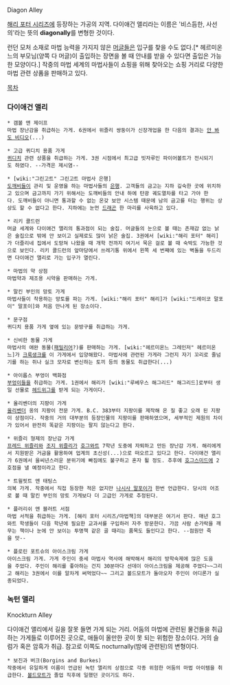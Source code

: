 Diagon Alley

[[해리 포터 시리즈]]에 등장하는 가공의 지역. 다이애건 앨리라는 이름은 '비스듬한, 사선의'라는 뜻의 '''diagonally'''를 변형한 것이다.

런던 모처 소재로 마법 능력을 가지지 않은 [[머글]]들은 입구를 찾을 수도 없다.[* 헤르미온느의 부모님(양쪽 다 머글)이 출입하는 장면을 볼 때 안내를 받을 수 있다면 출입은 가능한 모양이다.] 작중의 마법 세계의 마법사들이 쇼핑을 위해 찾아오는 쇼핑 거리로 다양한 마법 관련 상품을 판매하고 있다.

[[목차]]
 
=== 다이애건 앨리 ===

 * 갬볼 앤 제이프 
 마법 장난감을 취급하는 가게. 6권에서 위즐리 쌍둥이가 신장개업을 한 다음의 결과는 [[안 봐도 비디오]](...)

 * 고급 퀴디치 용품 가게 
 [[퀴디치]] 관련 상품을 취급하는 가게. 3권 시점에서 최고급 빗자루인 파이어볼트가 전시되기도 하였다. --가격은 제시염--

 * [wiki:"그린고트" 그린고트 마법사 은행]
 [[도깨비]]들이 관리 및 운영을 하는 마법사들의 [[은행]]. 고객들의 금고는 지하 깊숙한 곳에 위치하고 있으며 금고까지 가기 위해서는 도깨비들의 안내 하에 탄광 궤도열차를 타고 가야 한다. 도깨비들이 아니면 통과할 수 없는 온갖 보안 시스템 때문에 남의 금고를 터는 행위는 상상도 할 수 없다고 한다. 지하에는 눈먼 [[드래곤]] 한 마리를 사육하고 있다.  

 * 리키 콜드런
 머글 세계와 다이애건 앨리의 통과점이 되는 술집. 머글들의 눈으로 볼 때는 존재감 없는 낡은 술집으로 밖에 안 보이고 실제로도 많이 낡은 술집. 3권에서 [wiki:"해리 포터" 해리]가 더즐리네 집에서 도망쳐 나왔을 때 개학 전까지 여기서 묵은 걸로 볼 때 숙박도 가능한 것으로 보인다. 리키 콜드런의 앞마당에서 쓰레기통 위에서 왼쪽 세 번째에 있는 벽돌을 두드리면 다이애건 앨리로 가는 입구가 열린다. 

 * 마법의 약 상점
 마법약과 제조용 시약을 판매하는 가게.

 * 말킨 부인의 망토 가게
 마법사들이 착용하는 망토를 파는 가게. [wiki:"해리 포터" 해리]가 [wiki:"드레이코 말포이" 말포이]와 처음 만나게 된 장소이다.

 * 문구점
 퀴디치 용품 가게 옆에 있는 문방구를 취급하는 가게.

 * 신비한 동물 가게
 마법사의 애완 동물([[패밀리어]]?)를 판매하는 가게. [wiki:"헤르미온느 그레인저" 헤르미온느]가 [[크룩생크]]를 이 가게에서 입양해왔다. 마법사에 관련된 가게라 그런지 자기 꼬리로 줄넘기를 하는 쥐나 실크 모자로 변신하는 토끼 등의 동물도 취급한다(...)

 * 아이롭스 부엉이 백화점
 [[부엉이]]들을 취급하는 가게. 1권에서 해리가 [wiki:"루베우스 해그리드" 해그리드]로부터 생일 선물로 [[헤드위그]]를 받게 되는 가게이다.

 * 올리벤더의 지팡이 가게
 [[올리벤더]] 옹의 지팡이 전문 가게. B.C. 383부터 지팡이를 제작해 온 질 좋고 오래 된 지팡이 상점이다. 작중의 거의 대부분의 등장인물의 지팡이를 판매하였으며, 세부적인 제원의 차이가 있어서 완전히 똑같은 지팡이는 팔지 않는다고 한다. 

 * 위즐리 형제의 장난감 가게
 [[프레드 위즐리]]와 [[조지 위즐리]]가 [[호그와트]] 7학년 도중에 자퇴하고 만든 장난감 가게. 해리에게서 지원받은 거금을 활용하여 업계의 초신성(...)으로 떠오르고 있다고 한다. 다이애건 앨리가 6권에서 을씨년스러운 분위기에 빠짐에도 불구하고 혼자 튈 정도. 추후에 [[호그스미드]]에 2호점을 낼 예정이라고 한다.

 * 트윌핏트 앤 태팅스
 의복 가게. 작중에서 직접 등장한 적은 없지만 [[나시사 말포이]]가 한번 언급한다. 당시의 어조로 볼 때 말킨 부인의 망토 가게보다 더 고급인 가게로 추정된다.

 * 플러리쉬 앤 블러트 서점
 마법 서적을 취급하는 가게. [해리 포터 시리즈/마법책]의 대부분은 여기서 판다. 매년 호그와트 학생들이 다음 학년에 필요한 교과서를 구입하러 자주 방문한다. 가끔 사람 손가락을 깨무는 책이나 눈에 안 보이는 투명책 같은 골 때리는 품목도 들인다고 한다. --점원만 죽을 맛--

 * 플로린 포트슈의 아이스크림 가게
 아이스크림 가게. 가게 주인이 중세 마법사 역사에 해박해서 해리의 방학숙제에 많은 도움을 주었다. 주인이 해리를 좋아하는 건지 30분마다 선데이 아이스크림을 제공해 주었다~~그리고 해리는 3권에서 이를 알차게 써먹었다~~ 그리고 볼드모트가 돌아오자 주인이 어디론가 실종되었다.

=== 녹턴 앨리 ===
Knockturn Alley

다이애건 앨리에서 길을 잘못 들면 가게 되는 거리. 어둠의 마법에 관련된 물건들을 취급하는 가게들로 이루어진 곳으로, 애들이 올만한 곳이 못 되는 위험한 장소이다. 거의 슬럼가 혹은 암흑가 취급. 참고로 이쪽도 nocturnally(밤에 관련된)의 변형이다.

 * 보진과 버크(Borgins and Burkes)
 작중에서 유일하게 이름이 언급된 녹턴 앨리의 상점으로 각종 위험한 어둠의 마법 아이템을 취급한다. [[볼드모트]]가 졸업 직후에 일했던 곳이기도 하다.
